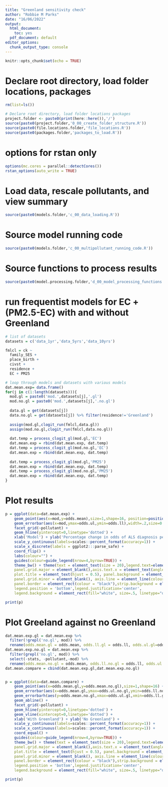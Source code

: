 ```yaml
---
title: "Greenland sensitivity check"
author: "Robbie M Parks"
date: "16/06/2022"
output:
  html_document: 
    toc: yes
  pdf_document: default
editor_options: 
  chunk_output_type: console
---
```


```r
knitr::opts_chunk$set(echo = TRUE)
```

# Declare root directory, load folder locations, packages
```r
rm(list=ls())

# Declare root directory, load folder locations packages
project.folder <- paste0(print(here::here()),'/')
source(paste0(project.folder,'0_00_create_folder_structure.R'))
source(paste0(file.locations.folder,'file_locations.R'))
source(paste0(packages.folder,'packages_to_load.R'))
```

# options for rstan only
```r
options(mc.cores = parallel::detectCores())
rstan_options(auto_write = TRUE)
```

# Load data, rescale pollutants, and view summary
```r
source(paste0(models.folder,'c_00_data_loading.R'))
```

# Source model running code
```r
source(paste0(models.folder,'c_00_multipollutant_running_code.R'))
```

# Source functions to process results 
```r
source(paste0(model.processing.folder,'d_00_model_processing_functions.R'))
```

# run frequentist models for EC + (PM2.5-EC) with and without Greenland
```r
# list of datasets
datasets = c('data_1yr','data_5yrs','data_10yrs')

fmlcl = ck ~ 
  family_SES +
  place_birth +
  civst +
  residence +
  EC + PM25

# loop through models and datasets with various models
dat.mean.exp= data.frame()
for(j in c(1:length(datasets))){
  mod.gl = paste0('mod.',datasets[j],'.gl')
  mod.no.gl = paste0('mod.',datasets[j],'.no.gl')
  
  data.gl = get(datasets[j])
  data.no.gl = get(datasets[j]) %>% filter(residence!='Greenland')
  
  assign(mod.gl,clogit_run(fmlcl,data.gl))
  assign(mod.no.gl,clogit_run(fmlcl,data.no.gl))
  
  dat.temp = process_clogit_gl(mod.gl,'EC')
  dat.mean.exp = rbind(dat.mean.exp, dat.temp)
  dat.temp = process_clogit_gl(mod.no.gl,'EC')
  dat.mean.exp = rbind(dat.mean.exp, dat.temp)  
  
  dat.temp = process_clogit_gl(mod.gl,'PM25')
  dat.mean.exp = rbind(dat.mean.exp, dat.temp)
  dat.temp = process_clogit_gl(mod.no.gl,'PM25')
  dat.mean.exp = rbind(dat.mean.exp, dat.temp) 
}
``` 

# Plot results
```r

p = ggplot(data=dat.mean.exp) +
    geom_point(aes(x=mod,y=odds.mean),size=1,shape=16, position=position_dodge(width=0.5)) +
    geom_errorbar(aes(x=mod,ymax=odds.ul,ymin=odds.ll),width=.2,size=0.5, position=position_dodge(width=0.5)) +
    facet_grid(~pollutant) +
    geom_hline(yintercept=0,linetype='dotted') +
    xlab('Model') + ylab('Percentage change in odds of ALS diagnosis per SD increase') +
    scale_y_continuous(labels=scales::percent_format(accuracy=1)) +
    scale_x_discrete(labels = ggplot2:::parse_safe) + 
    coord_flip() +
    labs(colour="") +
    guides(colour=guide_legend(nrow=4,byrow=TRUE)) +
    theme_bw() + theme(text = element_text(size = 20),legend.text=element_text(size=7.5),
    panel.grid.major = element_blank(),axis.text.x = element_text(angle=0), axis.text.y = element_text(size=20),
    plot.title = element_text(hjust = 0.5), panel.background = element_blank(),
    panel.grid.minor = element_blank(), axis.line = element_line(colour = "black"),
    panel.border = element_rect(colour = "black"),strip.background = element_blank(),
    legend.position = 'bottom',legend.justification='center',
    legend.background = element_rect(fill="white", size=.5, linetype="dotted"))

print(p)
```

# Plot Greeland against no Greenland
```r
dat.mean.exp.gl = dat.mean.exp %>%
  filter(!grepl('no.gl', mod)) %>%
  rename(odds.mean.gl = odds.mean, odds.ll.gl = odds.ll, odds.ul.gl=odds.ul)
dat.mean.exp.no.gl = dat.mean.exp %>%
  filter(grepl('no.gl', mod)) %>%
  select(-stats, -pollutant,-mod) %>%
  rename(odds.mean.no.gl = odds.mean, odds.ll.no.gl = odds.ll, odds.ul.no.gl=odds.ul)
dat.mean.compare = cbind(dat.mean.exp.gl,dat.mean.exp.no.gl)


p = ggplot(data=dat.mean.compare) +
    geom_point(aes(x=odds.mean.gl,y=odds.mean.no.gl),size=1,shape=16) +
    geom_errorbar(aes(x=odds.mean.gl,ymax=odds.ul.no.gl,ymin=odds.ll.no.gl),width=0,size=0.5) +
    geom_errorbarh(aes(y=odds.mean.no.gl,xmax=odds.ul.gl,xmin=odds.ll.gl),width=0,size=0.5) +
    geom_abline() +
    facet_grid(~pollutant) +
    geom_hline(yintercept=0,linetype='dotted') +
    geom_vline(xintercept=0,linetype='dotted') +
    xlab('With Greenland') + ylab('No Greenland') +
    scale_y_continuous(labels=scales::percent_format(accuracy=1)) +
    scale_x_continuous(labels=scales::percent_format(accuracy=1)) +
    coord_equal() + 
    guides(colour=guide_legend(nrow=4,byrow=TRUE)) +
    theme_bw() + theme(text = element_text(size = 20),legend.text=element_text(size=7.5),
    panel.grid.major = element_blank(),axis.text.x = element_text(angle=0), axis.text.y = element_text(size=20),
    plot.title = element_text(hjust = 0.5), panel.background = element_blank(),
    panel.grid.minor = element_blank(), axis.line = element_line(colour = "black"),
    panel.border = element_rect(colour = "black"),strip.background = element_blank(),
    legend.position = 'bottom',legend.justification='center',
    legend.background = element_rect(fill="white", size=.5, linetype="dotted"))

print(p)
```
